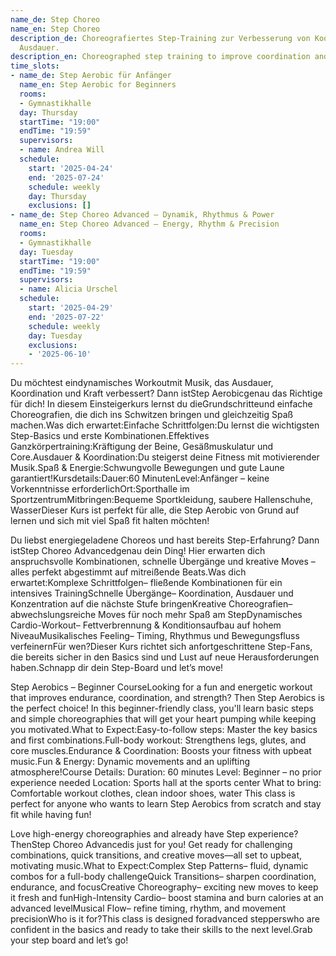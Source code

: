 ```yaml
---
name_de: Step Choreo
name_en: Step Choreo
description_de: Choreografiertes Step-Training zur Verbesserung von Koordination und
  Ausdauer.
description_en: Choreographed step training to improve coordination and endurance.
time_slots:
- name_de: Step Aerobic für Anfänger
  name_en: Step Aerobic for Beginners
  rooms:
  - Gymnastikhalle
  day: Thursday
  startTime: "19:00"
  endTime: "19:59"
  supervisors:
  - name: Andrea Will
  schedule:
    start: '2025-04-24'
    end: '2025-07-24'
    schedule: weekly
    day: Thursday
    exclusions: []
- name_de: Step Choreo Advanced – Dynamik, Rhythmus & Power
  name_en: Step Choreo Advanced – Energy, Rhythm & Precision
  rooms:
  - Gymnastikhalle
  day: Tuesday
  startTime: "19:00"
  endTime: "19:59"
  supervisors:
  - name: Alicia Urschel
  schedule:
    start: '2025-04-29'
    end: '2025-07-22'
    schedule: weekly
    day: Tuesday
    exclusions:
    - '2025-06-10'
---
```


<Locale value="de">
 

 Du möchtest eindynamisches Workoutmit Musik, das Ausdauer, Koordination und
Kraft verbessert? Dann istStep Aerobicgenau das Richtige für dich! In diesem
Einsteigerkurs lernst du dieGrundschritteund einfache Choreografien, die dich
ins Schwitzen bringen und gleichzeitig Spaß machen.Was dich erwartet:Einfache
Schrittfolgen:Du lernst die wichtigsten Step-Basics und erste
Kombinationen.Effektives Ganzkörpertraining:Kräftigung der Beine,
Gesäßmuskulatur und Core.Ausdauer &amp; Koordination:Du steigerst deine Fitness
mit motivierender Musik.Spaß &amp; Energie:Schwungvolle Bewegungen und gute
Laune garantiert!Kursdetails:Dauer:60 MinutenLevel:Anfänger – keine
Vorkenntnisse erforderlichOrt:Sporthalle im SportzentrumMitbringen:Bequeme
Sportkleidung, saubere Hallenschuhe, WasserDieser Kurs ist perfekt für alle, die
Step Aerobic von Grund auf lernen und sich mit viel Spaß fit halten möchten! 

 Du liebst energiegeladene Choreos und hast bereits Step-Erfahrung? Dann istStep
Choreo Advancedgenau dein Ding! Hier erwarten dich anspruchsvolle Kombinationen,
schnelle Übergänge und kreative Moves – alles perfekt abgestimmt auf mitreißende
Beats.Was dich erwartet:Komplexe Schrittfolgen– fließende Kombinationen für ein
intensives TrainingSchnelle Übergänge– Koordination, Ausdauer und Konzentration
auf die nächste Stufe bringenKreative Choreografien– abwechslungsreiche Moves
für noch mehr Spaß am StepDynamisches Cardio-Workout– Fettverbrennung &amp;
Konditionsaufbau auf hohem NiveauMusikalisches Feeling– Timing, Rhythmus und
Bewegungsfluss verfeinernFür wen?Dieser Kurs richtet sich anfortgeschrittene
Step-Fans, die bereits sicher in den Basics sind und Lust auf neue
Herausforderungen haben.Schnapp dir dein Step-Board und let’s move!

</Locale>
<Locale value="en">
 

 Step Aerobics – Beginner CourseLooking for a fun and energetic workout that
improves endurance, coordination, and strength? Then Step Aerobics is the
perfect choice! In this beginner-friendly class, you'll learn basic steps and
simple choreographies that will get your heart pumping while keeping you
motivated.What to Expect:Easy-to-follow steps: Master the key basics and first
combinations.Full-body workout: Strengthens legs, glutes, and core
muscles.Endurance &amp; Coordination: Boosts your fitness with upbeat music.Fun
&amp; Energy: Dynamic movements and an uplifting atmosphere!Course Details:
Duration: 60 minutes Level: Beginner – no prior experience needed Location:
Sports hall at the sports center What to bring: Comfortable workout clothes,
clean indoor shoes, water       This class is perfect for anyone who wants to
learn Step Aerobics from scratch and stay fit while having fun! 

 Love high-energy choreographies and already have Step experience? ThenStep
Choreo Advancedis just for you! Get ready for challenging combinations, quick
transitions, and creative moves—all set to upbeat, motivating music.What to
Expect:Complex Step Patterns– fluid, dynamic combos for a full-body
challengeQuick Transitions– sharpen coordination, endurance, and focusCreative
Choreography– exciting new moves to keep it fresh and funHigh-Intensity Cardio–
boost stamina and burn calories at an advanced levelMusical Flow– refine timing,
rhythm, and movement precisionWho is it for?This class is designed foradvanced
stepperswho are confident in the basics and ready to take their skills to the
next level.Grab your step board and let’s go!

</Locale>
